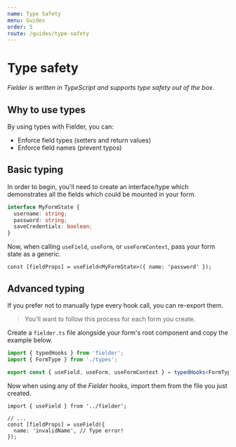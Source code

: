 ```yaml
---
name: Type Safety
menu: Guides
order: 5
route: /guides/type-safety
---
```


# Type safety

_Fielder is written in TypeScript and supports type safety out of the box_.

## Why to use types

By using types with Fielder, you can:

- Enforce field types (setters and return values)
- Enforce field names (prevent typos)

## Basic typing

In order to begin, you'll need to create an interface/type which demonstrates all the fields which could be mounted in your form.

```ts
interface MyFormState {
  username: string;
  password: string;
  saveCredentials: boolean;
}
```

Now, when calling `useField`, `useForm`, or `useFormContext`, pass your form state as a generic.

```tsx
const [fieldProps] = useField<MyFormState>({ name: 'password' });
```

## Advanced typing

If you prefer not to manually type every hook call, you can re-export them.

> You'll want to follow this process for each form you create.

Create a `fielder.ts` file alongside your form's root component and copy the example below.

```ts
import { typedHooks } from 'fielder';
import { FormType } from './types';

export const { useField, useForm, useFormContext } = typedHooks<FormType>();
```

Now when using any of the _Fielder_ hooks, import them from the file you just created.

```tsx
import { useField } from '../fielder';

// ...
const [fieldProps] = useField({
  name: 'invalidName', // Type error!
});
```
